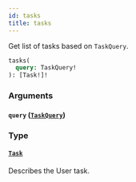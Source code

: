 ```yaml
---
id: tasks
title: tasks
---
```


Get list of tasks based on `TaskQuery`.

```graphql
tasks(
  query: TaskQuery!
): [Task!]!

```

### Arguments

#### `query` ([`TaskQuery`](../inputs/task-query.mdx))

### Type

#### [`Task`](../objects/task.mdx)

Describes the User task.
